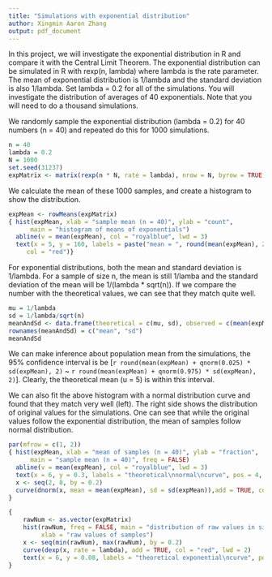 ```yaml
---
title: "Simulations with exponential distribution"
author: Xingmin Aaron Zhang
output: pdf_document
---
```


In this project, we will investigate the exponential distribution in R and compare it with the Central Limit Theorem. The exponential distribution can be simulated in R with rexp(n, lambda) where lambda is the rate parameter. The mean of exponential distribution is 1/lambda and the standard deviation is also 1/lambda. Set lambda = 0.2 for all of the simulations. You will investigate the distribution of averages of 40 exponentials. Note that you will need to do a thousand simulations.

We randomly sample the exponential distribution (lambda = 0.2) for 40 numbers (n = 40) and repeated do this for 1000 simulations.
```r
n = 40
lambda = 0.2
N = 1000
set.seed(31237)
expMatrix <- matrix(rexp(n * N, rate = lambda), nrow = N, byrow = TRUE )
```

We calculate the mean of these 1000 samples, and create a histogram to show the distribution.
```r
expMean <- rowMeans(expMatrix)
{ hist(expMean, xlab = "sample mean (n = 40)", ylab = "count", 
      main = "histogram of means of exponentials")
  abline(v = mean(expMean), col = "royalblue", lwd = 3)
  text(x = 5, y = 160, labels = paste("mean = ", round(mean(expMean), 2)), pos = 4, 
     col = "red")}
```

For exponential distributions, both the mean and standard deviation is 1/lambda. For a sample of size n, the mean is still 1/lamba and the standard deviation of the mean will be 1/(lambda * sqrt(n)). If we compare the number with the theoretical values, we can see that they match quite well.
```r
mu = 1/lambda
sd = 1/lambda/sqrt(n)
meanAndSd <- data.frame(theoretical = c(mu, sd), observed = c(mean(expMean), sd(expMean)))
rownames(meanAndSd) = c("mean", "sd")
meanAndSd
```

We can make inference about population mean from the simulations, the 95% confidence interval is be [`r round(mean(expMean) + qnorm(0.025) * sd(expMean), 2)` ~ `r round(mean(expMean) + qnorm(0.975) * sd(expMean), 2)`]. Clearly, the theoretical mean (u = 5) is within this interval. 


We can also fit the above histogram with a normal distribution curve and found that they match very well (left). The right side shows the distribution of original values for the simulations. One can see that while the original values follow the exponential distribution, the mean of samples follow normal distribution. 

```r
par(mfrow = c(1, 2))
{ hist(expMean, xlab = "mean of samples (n = 40)", ylab = "fraction", 
      main = "sample mean (n = 40)", freq = FALSE)
  abline(v = mean(expMean), col = "royalblue", lwd = 3)
  text(x = 6, y = 0.3, labels = "theoretical\nnormal\ncurve", pos = 4, col = "red")
  x <- seq(2, 8, by = 0.2)
  curve(dnorm(x, mean = mean(expMean), sd = sd(expMean)),add = TRUE, col = "red", lwd = 2)
}

{
    rawNum <- as.vector(expMatrix)
    hist(rawNum, freq = FALSE, main = "distribution of raw values in simulation", 
         xlab = "raw values of samples")
    x <- seq(min(rawNum), max(rawNum), by = 0.2)
    curve(dexp(x, rate = lambda), add = TRUE, col = "red", lwd = 2)
    text(x = 6, y = 0.08, labels = "theoretical exponential\ncurve", pos = 4, col = "red")
}
```

